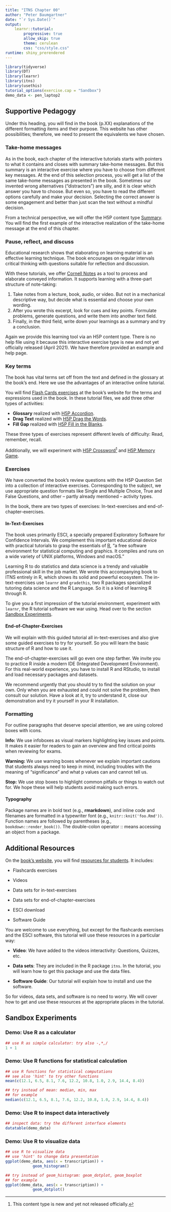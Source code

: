 ```yaml
---
title: "ITNS Chapter 00"
author: "Peter Baumgartner"
date: "`r Sys.Date()`"
output: 
    learnr::tutorial:
        progressive: true
        allow_skip: true
        theme: cerulean
        css: "css/style.css"
runtime: shiny_prerendered
---
```


```r
library(tidyverse)
library(DT)
library(learnr)
library(itns)
library(usethis)
tutorial_options(exercise.cap = "Sandbox")
demo_data <- pen_laptop2
```

## Supportive Pedagogy

Under this heading, you will find in the book (p.XX) explanations of the different formatting items and their purpose. This website has other possibilities; therefore, we need to present the equivalents we have chosen.

### Take-home messages

As in the book, each chapter of the interactive tutorials starts with pointers to what it contains and closes with summary take-home messages. But this summary is an interactive exercise where you have to choose from different key messages. At the end of this selection process, you will get a list of the same take-home messages as presented in the book. Sometimes our invented wrong alternatives ("distractors") are silly, and it is clear which answer you have to choose. But even so, you have to read the different options carefully and make your decision. Selecting the correct answer is some engagement and better than just scan the text without a mindful decision.

From a technical perspective, we will offer the H5P content type [Summary](https://h5p.org/summary). You will find the first example of the interactive realization of the take-home message at the end of this chapter.

### Pause, reflect, and discuss

Educational research shows that elaborating on learning material is an effective learning technique. The book encourages on regular intervals critical thinking with questions suitable for reflection and discussion.

With these tutorials, we offer [Cornell Notes](https://lsc.cornell.edu/how-to-study/taking-notes/cornell-note-taking-system/) as a tool to process and elaborate conveyed information. It supports learning with a three-part structure of note-taking:

1.  Take notes from a lecture, book, audio, or video. But not in a mechanical descriptive way, but decide what is essential and choose your own wording.
2.  After you wrote this excerpt, look for cues and key points. Formulate problems, generate questions, and write them into another text field.
3.  Finally, in the third field, write down your learnings as a summary and try a conclusion.

Again we provide this learning tool via an H5P content type. There is no help file using it because this interactive exercise type is new and not yet officially released (April 2021). We have therefore provided an example and help page.

### Key terms

The book has vital terms set off from the text and defined in the glossary at the book's end. Here we use the advantages of an interactive online tutorial.

You will find [Flash Cards exercises](https://routledgetextbooks.com/textbooks/9781138825529/student.php) at the book's website for the terms and expressions used in the book. In these tutorial files, we add three other types of activities:

-   **Glossary** realized with [H5P Accordion](https://h5p.org/accordion).
-   **Drag Text** realized with [H5P Drag the Words](https://h5p.org/drag-the-words).
-   **Fill Gap** realized with [H5P Fill in the Blanks](https://h5p.org/fill-in-the-blanks).

These three types of exercises represent different levels of difficulty: Read, remember, recall.

Additionally, we will experiment with [H5P Crossword](https://www.olivertacke.de/labs/2020/11/19/some-things-take-time-h5p-crossword/)[^1] and [H5P Memory Game](https://h5p.org/memory-game).

[^1]: This content type is new and yet not released officially.

### Exercises

We have converted the book's review questions with the H5P Question Set into a collection of interactive exercises. Corresponding to the subject, we use appropriate question formats like Single and Multiple Choice, True and False Questions, and other -- partly already mentioned -- activity types.

In the book, there are two types of exercises: In-text-exercises and end-of-chapter-exercises.

#### In-Text-Exercises

The book uses primarily ESCI, a specially prepared Exploratory Software for Confidence Intervals. We complement this important educational device with practical tutorials to grasp the essentials of [R](https://www.r-project.org/), "a free software environment for statistical computing and graphics. It compiles and runs on a wide variety of UNIX platforms, Windows and macOS."

Learning R to do statistics and data science is a trendy and valuable professional skill in the job market. We wrote this accompanying book to ITNS entirely in R, which shows its solid and powerful ecosystem. The in-text-exercises use `learnr` and `gradethis`, two R packages specialized tutoring data science and the R Language. So it is a kind of learning R through R.

To give you a first impression of the tutorial environment, experiment with `learnr`, the R tutorial software we war using. Head over to the section [Sandbox Experiments].

#### End-of-Chapter-Exercises

We will explain with this guided tutorial all in-text-exercises and also give some guided exercises to try for yourself. So you will learn the basic structure of R and how to use it.

The end-of-chapter-exercises will go even one step farther. We invite you to practice R inside a modern IDE (Integrated Development Environment). For this real-world experience, you have to install R and RStudio, to install and load necessary packages and datasets.

We recommend urgently that you should try to find the solution on your own. Only when you are exhausted and could not solve the problem, then consult our solution. Have a look at it, try to understand it, close our demonstration and try it yourself in your R installation.

### Formatting

For outline paragraphs that deserve special attention, we are using colored boxes with icons.

::: {.infobox}
<strong>Info:</strong> We use infoboxes as visual markers highlighting key issues and points. It makes it easier for readers to gain an overview and find critical points when reviewing for exams.
:::

::: {.warningbox}
<strong>Warning:</strong> We use warning boxes whenever we explain important cautions that students always need to keep in mind, including troubles with the meaning of "significance" and what p values can and cannot tell us.
:::

::: {.stopbox}
<strong>Stop:</strong> We use stop boxes to highlight common pitfalls or things to watch out for. We hope these will help students avoid making such errors.
:::

#### Typography

Package names are in bold text (e.g., **rmarkdown**), and inline code and filenames are formatted in a typewriter font (e.g., `knitr::knit('foo.Rmd'))`. Function names are followed by parentheses (e.g., `bookdown::render_book())`. The double-colon operator :: means accessing an object from a package.

## Additional Resources

On the [book's website](https://routledgetextbooks.com/textbooks/9781138825529/), you will find [resources for students](https://routledgetextbooks.com/textbooks/9781138825529/student.php). It includes:

-   Flashcards exercises

-   Videos

-   Data sets for in-text-exercises

-   Data sets for end-of-chapter-exercises

-   ESCI download

-   Software Guide

You are welcome to use everything, but except for the flashcards exercises and the ESCI software, this tutorial will use these resources in a particular way:

-   **Video**: We have added to the videos interactivity: Questions, Quizzes, etc.

-   **Data sets**: They are included in the R package `itns`. In the tutorial, you will learn how to get this package and use the data files.

-   **Software Guide**: Our tutorial will explain how to install and use the software.

So for videos, data sets, and software is no need to worry. We will cover how to get and use these resources at the appropriate places in the tutorial.

## Sandbox Experiments

### Demo: Use R as a calculator

```r
## use R as simple calculator: try also -,*,/
1 + 1
```

### Demo: Use R functions for statistical calculation

```r
## use R functions for statistical computations
## see also 'hint' to try other functions
mean(c(12.1, 6.5, 8.1, 7.6, 12.2, 10.8, 1.0, 2.9, 14.4, 8.4))
```

```r
## try instead of mean: median, min, max
## for example
median(c(12.1, 6.5, 8.1, 7.6, 12.2, 10.8, 1.0, 2.9, 14.4, 8.4))

```

### Demo: Use R to inspect data interactively

```r
## inspect data: try the different interface elements
datatable(demo_data)
```

### Demo: Use R to visualize data

```r
## use R to visualize data
## use 'hint' to change data presentation
ggplot(demo_data, aes(x = transcription)) +
            geom_histogram()

```

```r
## try instead of geom_histogram: geom_dotplot, geom_boxplot
## for example
ggplot(demo_data, aes(x = transcription)) +
            geom_dotplot()

```
